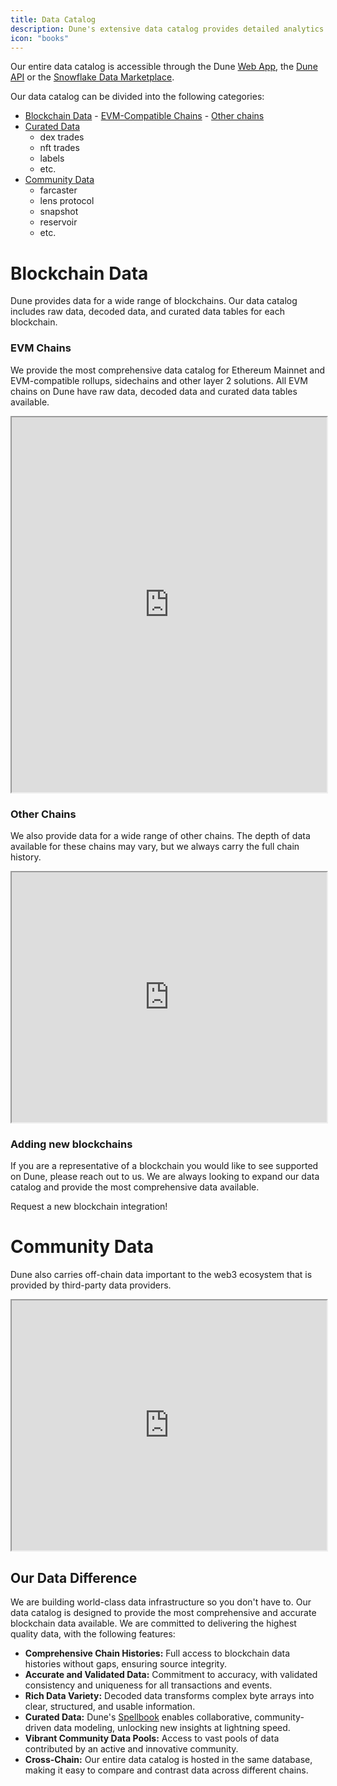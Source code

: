 ```yaml
---
title: Data Catalog
description: Dune's extensive data catalog provides detailed analytics for a wide range of blockchains.
icon: "books"
---
```


Our entire data catalog is accessible through the Dune [Web App](/web-app/overview), the [Dune API](api-reference/overview/introduction) or the [Snowflake Data Marketplace](https://app.snowflake.com/marketplace/providers/GZSVZMYSCO/Dune).

Our data catalog can be divided into the following categories:

- [Blockchain Data](#blockchain-data)
        - [EVM-Compatible Chains](#evm-compatible-chains)
        - [Other chains](#other-chains)
- [Curated Data](#curated-data)
    - dex trades
    - nft trades
    - labels
    - etc.
- [Community Data](#community-data)
    - farcaster
    - lens protocol
    - snapshot
    - reservoir
    - etc.


# Blockchain Data

Dune provides data for a wide range of blockchains. Our data catalog includes raw data, decoded data, and curated data tables for each blockchain.

### EVM Chains

We provide the most comprehensive data catalog for Ethereum Mainnet and EVM-compatible rollups, sidechains and other layer 2 solutions. 
All EVM chains on Dune have raw data, decoded data and curated data tables available. 

<CardGroup cols={3}>
  <Card title="Raw data" icon="bolt" href="./evm/ethereum/raw/transactions">
    </Card>
  <Card title="Decoded data" icon="file" href="./evm/ethereum/decoded/overview">
  </Card>
    <Card title="Curated data" icon="star" href="./evm/ethereum/DEX/dex-trades"></Card>
</CardGroup>



<div>
  <iframe
    src="https://dune.com/embeds/3695907/6218008/"
    width="100%"
    height="600px"
  ></iframe>
</div>



### Other Chains

We also provide data for a wide range of other chains. The depth of data available for these chains may vary, but we always carry the full chain history.

<div>
  <iframe
    src="https://dune.com/embeds/3695909/6218011/"
    width="100%"
    height="400px"
  ></iframe>
</div>

### Adding new blockchains

If you are a representative of a blockchain you would like to see supported on Dune, please reach out to us. We are always looking to expand our data catalog and provide the most comprehensive data available.

<CardGroup cols={1}>
  <Card title="" icon="upload" href="https://dune.com/enterprise">
    Request a new blockchain integration!
    </Card>
  </CardGroup>

# Community Data

Dune also carries off-chain data important to the web3 ecosystem that is provided by third-party data providers. 

<div>
  <iframe
    src="https://dune.com/embeds/3695961/6218101/"
    width="100%"
    height="400px"
  ></iframe>
</div>

## Our Data Difference

We are building world-class data infrastructure so you don't have to. Our data catalog is designed to provide the most comprehensive and accurate blockchain data available. We are committed to delivering the highest quality data, with the following features:

- **Comprehensive Chain Histories:** Full access to blockchain data histories without gaps, ensuring source integrity.
- **Accurate and Validated Data:** Commitment to accuracy, with validated consistency and uniqueness for all transactions and events.
- **Rich Data Variety:** Decoded data transforms complex byte arrays into clear, structured, and usable information.
- **Curated Data:** Dune's [Spellbook](https://github.com/duneanalytics/spellbook) enables collaborative, community-driven data modeling, unlocking new insights at lightning speed.
- **Vibrant Community Data Pools:** Access to vast pools of data contributed by an active and innovative community.
- **Cross-Chain:** Our entire data catalog is hosted in the same database, making it easy to compare and contrast data across different chains.

 


  

